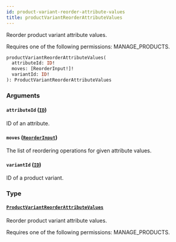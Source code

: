 ```yaml
---
id: product-variant-reorder-attribute-values
title: productVariantReorderAttributeValues
---
```


Reorder product variant attribute values.

Requires one of the following permissions: MANAGE_PRODUCTS.

```graphql
productVariantReorderAttributeValues(
  attributeId: ID!
  moves: [ReorderInput!]!
  variantId: ID!
): ProductVariantReorderAttributeValues
```

### Arguments

#### `attributeId` ([`ID`](../../../developer/api-reference/scalars/id))

ID of an attribute.

#### `moves` ([`ReorderInput`](../../../developer/api-reference/inputs/reorder-input))

The list of reordering operations for given attribute values.

#### `variantId` ([`ID`](../../../developer/api-reference/scalars/id))

ID of a product variant.

### Type

#### [`ProductVariantReorderAttributeValues`](../../../developer/api-reference/objects/product-variant-reorder-attribute-values)

Reorder product variant attribute values.

Requires one of the following permissions: MANAGE_PRODUCTS.
